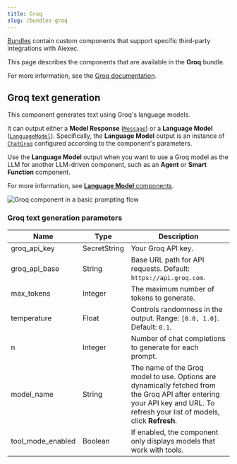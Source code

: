 ```yaml
---
title: Groq
slug: /bundles-groq
---
```



[Bundles](/components-bundle-components) contain custom components that support specific third-party integrations with Aiexec.

This page describes the components that are available in the **Groq** bundle.

For more information, see the [Groq documentation](https://groq.com/).

## Groq text generation

This component generates text using Groq's language models.

It can output either a **Model Response** ([`Message`](/data-types#message)) or a **Language Model** ([`LanguageModel`](/data-types#languagemodel)).
Specifically, the **Language Model** output is an instance of [`ChatGroq`](https://python.langchain.com/docs/integrations/chat/groq/) configured according to the component's parameters.

Use the **Language Model** output when you want to use a Groq model as the LLM for another LLM-driven component, such as an **Agent** or **Smart Function** component.

For more information, see [**Language Model** components](/components-models).

![Groq component in a basic prompting flow](/img/component-groq.png)

### Groq text generation parameters

| Name | Type | Description |
|------|------|-------------|
| groq_api_key | SecretString | Your Groq API key. |
| groq_api_base | String | Base URL path for API requests. Default: `https://api.groq.com`. |
| max_tokens | Integer | The maximum number of tokens to generate. |
| temperature | Float | Controls randomness in the output. Range: `[0.0, 1.0]`. Default: `0.1`. |
| n | Integer | Number of chat completions to generate for each prompt. |
| model_name | String | The name of the Groq model to use. Options are dynamically fetched from the Groq API after entering your API key and URL. To refresh your list of models, click <Icon name="RefreshCw" aria-hidden="true"/> **Refresh**. |
| tool_mode_enabled | Boolean | If enabled, the component only displays models that work with tools. |